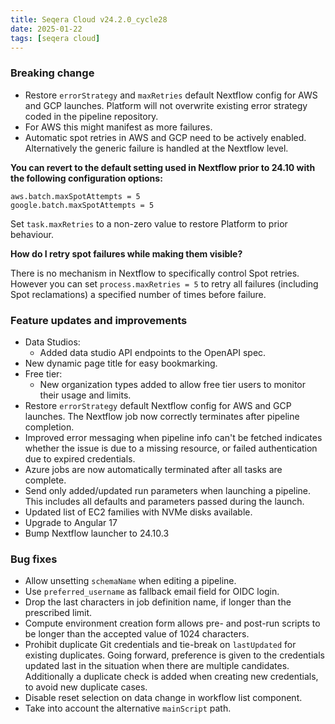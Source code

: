 ```yaml
---
title: Seqera Cloud v24.2.0_cycle28
date: 2025-01-22
tags: [seqera cloud]
---
```


### Breaking change

- Restore `errorStrategy` and `maxRetries` default Nextflow config for AWS and GCP launches. Platform will not overwrite existing error strategy coded in the pipeline repository.
- For AWS this might manifest as more failures.
- Automatic spot retries in AWS and GCP need to be actively enabled. Alternatively the generic failure is handled at the Nextflow level.

**You can revert to the default setting used in Nextflow prior to 24.10 with the following configuration options:**
```
aws.batch.maxSpotAttempts = 5
google.batch.maxSpotAttempts = 5
```
Set `task.maxRetries` to a non-zero value to restore Platform to prior behaviour.

**How do I retry spot failures while making them visible?**

There is no mechanism in Nextflow to specifically control Spot retries. However you can set `process.maxRetries = 5` to retry all failures (including Spot reclamations) a specified number of times before failure.

### Feature updates and improvements

- Data Studios:
    - Added data studio API endpoints to the OpenAPI spec.
- New dynamic page title for easy bookmarking.
- Free tier:
    - New organization types added to allow free tier users to monitor their usage and limits.
- Restore `errorStrategy` default Nextflow config for AWS and GCP launches. The Nextflow job now correctly terminates after pipeline completion.
- Improved error messaging when pipeline info can't be fetched indicates whether the issue is due to a missing resource, or failed authentication due to expired credentials.
- Azure jobs are now automatically terminated after all tasks are complete.
- Send only added/updated run parameters when launching a pipeline. This includes all defaults and parameters passed during the launch.
- Updated list of EC2 families with NVMe disks available.
- Upgrade to Angular 17
- Bump Nextflow launcher to 24.10.3

### Bug fixes 

- Allow unsetting `schemaName` when editing a pipeline.
- Use `preferred_username` as fallback email field for OIDC login.
- Drop the last characters in job definition name, if longer than the prescribed limit.
- Compute environment creation form allows pre- and post-run scripts to be longer than the accepted value of 1024 characters.
- Prohibit duplicate Git credentials and tie-break on `lastUpdated` for existing duplicates. Going forward, preference is given to the credentials updated last in the situation when there are multiple candidates. Additionally a duplicate check is added when creating new credentials, to avoid new duplicate cases.
- Disable reset selection on data change in workflow list component.
- Take into account the alternative `mainScript` path.
